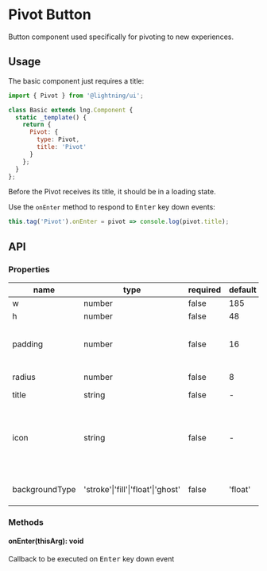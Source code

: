 
# Pivot Button

Button component used specifically for pivoting to new experiences.

## Usage

The basic component just requires a title:

```js
import { Pivot } from '@lightning/ui';

class Basic extends lng.Component {
  static _template() {
    return {
      Pivot: {
        type: Pivot,
        title: 'Pivot'
      }
    };
  }
};
```
<Canvas>
  <Story id="pivot--basic" />
</Canvas>


Before the Pivot receives its title, it should be in a loading state.

<Canvas>
  <Story id="pivot--loading" />
</Canvas>

Use the `onEnter` method to respond to <kbd>Enter</kbd> key down events:

```js
this.tag('Pivot').onEnter = pivot => console.log(pivot.title);
```

## API

### Properties

name|type|required|default|description
--|--|--|--|--
w|number|false|185|width
h|number|false|48|height
padding|number|false|16|left and right padding value
radius|number|false|8|border radius
title|string|false|-|button text
icon|string|false|-|URI for icon or inline svg that may live next to the title. See <a href="?path=/docs/icon--basic">Icon</a>
backgroundType|'stroke'\|'fill'\|'float'\|'ghost'|false|'float'|color of `Button` container.

### Methods

#### onEnter(thisArg): void

Callback to be executed on <kbd>Enter</kbd> key down event